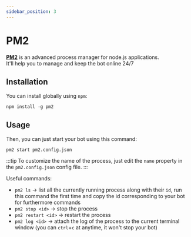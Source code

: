 ```yaml
---
sidebar_position: 3
---
```


# PM2

**[PM2](https://pm2.keymetrics.io/)** is an advanced process manager for node.js applications.<br />
It'll help you to manage and keep the bot online 24/7

## Installation

You can install globally using `npm`:
```
npm install -g pm2
```

## Usage

Then, you can just start your bot using this command:
```
pm2 start pm2.config.json
```

:::tip
To customize the name of the process, just edit the `name` property in the `pm2.config.json` config file.
:::

Useful commands:
- `pm2 ls` -> list all the currently running process along with their `id`, run this command the first time and copy the id corresponding to your bot for furthermore commands
- `pm2 stop <id>` -> stop the process
- `pm2 restart <id>` -> restart the process
- `pm2 log <id>` -> attach the log of the process to the current terminal window (you can `ctrl`+`c` at anytime, it won't stop your bot)